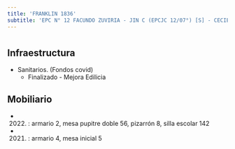 ```yaml
---
title: 'FRANKLIN 1836'
subtitle: 'EPC N° 12 FACUNDO ZUVIRIA - JIN C (EPCJC 12/07°) [S] - CECIE N° 07'
---
```


#
## Infraestructura

* Sanitarios. (Fondos covid) 
    + Finalizado - Mejora Edilicia 


## Mobiliario

*  (2022) : armario 2, mesa pupitre doble 56, pizarrón 8, silla escolar 142 

*  (2021) : armario 4, mesa inicial 5 







